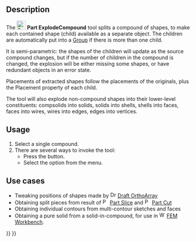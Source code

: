 <languages/>

{{Docnav
|[[Part_Compound|Compound]]
|[[Part_CompoundFilter|CompoundFilter]]
|[[Part_Workbench|Part]]
|IconL=Part_Compound.svg
|IconR=Part_CompoundFilter.svg
|IconC=Workbench_Part.svg
}}

{{GuiCommand
|Name=Part ExplodeCompound
|MenuLocation=Part → Compound → Explode compound
|Workbenches=[[Part_Workbench|Part]]
|Version=0.18
|SeeAlso=[[Part_Compound|Part Compound]], [[Draft_Downgrade|Draft Downgrade]]
}}

==Description== 

The [[Image:Part_ExplodeCompound.svg|24px]] '''Part ExplodeCompound''' tool splits a compound of shapes, to make each contained shape (child) available as a separate object. The children are automatically put into a [[Std_Group|Group]] if there is more than one child.

It is semi-parametric: the shapes of the children will update as the source compound changes, but if the number of children in the compound is changed, the explosion will be either missing some shapes, or have redundant objects in an error state.

Placements of extracted shapes follow the placements of the originals, plus the Placement property of each child.

The tool will also explode non-compound shapes into their lower-level constituents: compsolids into solids, solids into shells, shells into faces, faces into wires, wires into edges, edges into vertices.

==Usage==

# Select a single compound.
# There are several ways to invoke the tool:
#* Press the {{Button|[[Image:Part_ExplodeCompound.svg|16px]] [[Part_ExplodeCompound|Explode compound]]}} button.
#* Select the {{MenuCommand|Part → Compound → [[Image:Part_ExplodeCompound.svg|16px]] Explode compound}} option from the menu.

==Use cases==

* Tweaking positions of shapes made by [[Image:Draft_OrthoArray.svg|16px]] [[Draft_OrthoArray|Draft OrthoArray]]
* Obtaining split pieces from result of [[Image:Part_Slice.svg|16px]] [[Part_Slice|Part Slice]] and [[Image:Part_Cut.svg|16px]] [[Part_Cut|Part Cut]]
* Obtaining individual contours from multi-contour sketches and faces
* Obtaining a pure solid from a solid-in-compound, for use in [[Image:Workbench_FEM.svg|16px]] [[FEM_Workbench|FEM Workbench]].


{{Docnav
|[[Part_Compound|Compound]]
|[[Part_CompoundFilter|CompoundFilter]]
|[[Part_Workbench|Part]]
|IconL=Part_Compound.svg
|IconR=Part_CompoundFilter.svg
|IconC=Workbench_Part.svg
}}

{{Part Tools navi{{#translation:}}}}
{{Userdocnavi{{#translation:}}}}